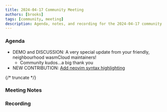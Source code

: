 ```yaml
---
title: 2024-04-17 Community Meeting
authors: [brooks]
tags: [community, meeting]
description: Agenda, notes, and recording for the 2024-04-17 community meeting
---
```



### Agenda

- DEMO and DISCUSSION: A very special update from your friendly, neighbourhood wasmCloud maintainers!
  + Community kudos...a big thank you
- NEW CONTRIBUTION: [Add neovim syntax highlighting](https://github.com/wasmCloud/wasmcloud.com/pull/373)

{/* truncate */}

### Meeting Notes

### Recording

<ReactPlayer url='https://www.youtube.com/watch?v=rZ_f8Wl4W6Q' controls />
